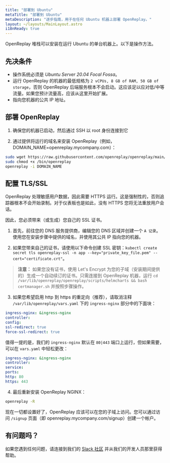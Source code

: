 ```yaml
---
title: "部署到 Ubuntu"
metaTitle: "部署到 Ubuntu"
metaDescription: "逐步指南，用于在任何 Ubuntu 机器上部署 OpenReplay。"
layout: ~/layouts/MainLayout.astro
i18nReady: true
---
```


OpenReplay 堆栈可以安装在运行 Ubuntu 的单台机器上。以下是操作方法。

## 先决条件

- 操作系统必须是 *Ubuntu Server 20.04 Focal Fossa*。
- 运行 OpenReplay 的机器的最低规格为 `2 vCPUs, 8 GB of RAM, 50 GB of storage`，否则 OpenReplay 后端服务根本不会启动。这应该足以应对低/中等流量。如果您预计流量高，应该从这里开始扩展。
- 指向您机器的公共 IP 地址。

## 部署 OpenReplay

1. 确保您的机器已启动，然后通过 SSH 以 root 身份连接到它

2. 通过提供将运行的域名来安装 OpenReplay（例如，DOMAIN_NAME=openreplay.mycompany.com）：

```bash
sudo wget https://raw.githubusercontent.com/openreplay/openreplay/main/scripts/helmcharts/openreplay-cli -O /bin/openreplay
sudo chmod +x /bin/openreplay
openreplay -i DOMAIN_NAME
```

## 配置 TLS/SSL

OpenReplay 处理敏感用户数据，因此需要 HTTPS 运行。这是强制性的，否则追踪器根本不会开始录制。对于仪表板也是如此，没有 HTTPS 您将无法重放用户会话。

因此，您必须带来（或生成）您自己的 SSL 证书。

1. 首先，前往您的 DNS 服务提供商，编辑您的 DNS 区域并创建一个 `A 记录`。使用您在安装步骤中提供的域名，并使用其公共 IP 指向您的机器。

2. 如果您带来自己的证书，请使用以下命令创建 SSL 密钥：`kubectl create secret tls openreplay-ssl -n app --key="private_key_file.pem" --cert="certificate.crt"`。

> **注意：** 如果您没有证书，使用 Let's Encrypt 为您的子域（安装期间提供的）生成一个自动续订的证书。只需连接到 OpenReplay 机器，运行 `cd /var/lib/openreplay/openreplay/scripts/helmcharts && bash certmanager.sh` 并按照步骤操作。

3. 如果您希望启用 http 到 https 的重定向（推荐），请取消注释 `/var/lib/openreplay/vars.yaml` 下的 `ingress-nginx` 部分中的下面块：

```yaml
ingress-nginx: &ingress-nginx
controller:
config:
ssl-redirect: true
force-ssl-redirect: true
```

值得一提的是，我们的 `ingress-nginx` 默认在 `80|443` 端口上运行，但如果需要，可以在 `vars.yaml` 中轻松更改：

```yaml
ingress-nginx: &ingress-nginx
controller:
service:
ports:
http: 80
https: 443
```

4. 最后重新安装 OpenReplay NGINX：

```bash
openreplay -R
```

现在一切都设置好了，OpenReplay 应该可以在您的子域上访问。您可以通过访问 `/signup` 页面（即 openreplay.mycompany.com/signup）创建一个帐户。

## 有问题吗？

如果您遇到任何问题，请连接到我们的 [Slack 社区](https://slack.openreplay.com/) 并从我们的开发人员那里获得帮助。
